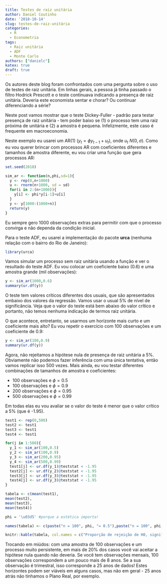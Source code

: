 ```yaml
---
title: Testes de raiz unitária
author: Daniel Coutinho
date: '2018-10-14'
slug: testes-de-raiz-unitária
categories:
  - R
  - Econometria
tags:
  - Raiz unitária
  - ADF
  - Monte Carlo
authors: ["danielc"]
katex: true
draft: true
---
```


Os autores deste blog foram confrontados com uma pergunta sobre o uso de testes de raiz unitária. Em linhas gerais, a pessoa já tinha passado o filtro Hodrick Prescott e o teste continuava indicando a presença de raiz unitária. Deveria este economista sentar e chorar? Ou continuar diferenciando a série?

Neste post vamos mostrar que o teste Dickey-Fuller - padrão para testar presença de raiz unitária - tem poder baixo se (1) o processo tem uma raiz próxima de unitária e (2) a amostra é pequena. Infelizmente, este caso é frequente em macroeconomia.

Neste exemplo eu usarei um AR(1) ($y_t = \phi y_{t-1} + u_t$), onde $u_t ~ N(0,\sigma)$.  Como eu vou querer brincar com processos AR com coeficientes diferentes e tamanhos de amostra diferente, eu vou criar uma função que gera processos AR:

```r

set.seed(2018)

sim_ar <- function(n,phi,sd=1){
  y <- rep(0,n+1000)
  u <- rnorm(n+1000, sd = sd)
  for(i in 2:(n+1000)){
    y[i] <- phi*y[i-1]+u[i]
  }
  y <- y[1000:(1000+n)]
  return(y)
}


```

Eu sempre gero 1000 observações extras para permitir com que o processo convirga e não dependa da condição inicial. 

Para o teste ADF, eu usarei a implementação do pacote **urca** (nenhuma relação com o bairro do Rio de Janeiro):

```r

library(urca)

```

Vamos simular um processo sem raiz unitária usando a função e ver o resultado do teste ADF. Eu vou colocar um coeficiente baixo (0.6) e uma amostra grande (mil observações):

```r

y <- sim_ar(1000,0.6)
summary(ur.df(y))

```

O teste tem valores críticos diferentes dos usuais, que são apresentados embaixo dos valores da regressão. Vamos usar o usual 5% de nível de significância. Veja que o valor do teste está bem abaixo do valor crítico e portanto, não temos nenhuma indicação de termos raiz unitária. 

O que acontece, entretanto, se usarmos um horizonte mais curto e um coeficiente mais alto? Eu vou repetir o exercício com 100 observações e um coeficiente de 0.9:

```r

y <- sim_ar(100,0.9)
summary(ur.df(y))

```

Agora, não rejeitamos a hipótese nula de presença de raiz unitária a 5%. Obviamente não podemos fazer inferência com uma única tentativa, então vamos replicar isso 500 vezes. Mais ainda, eu vou testar diferentes combinações de tamanhos de amostra e coeficientes:

* 100 observações e $\phi = 0.5$
* 100 observações e $\phi = 0.9$
* 200 observações e $\phi = 0.95$
* 500 observações e $\phi = 0.99$

Em todas elas eu vou avaliar se o valor do teste é menor que o valor crítico a 5% (que é -1.95). 

```r

test1 <- rep(0,500)
test2 <- test1
test3 <- test1
test4 <- test1

for(j in 1:500){
  y_1 <- sim_ar(100,0.5)
  y_2 <- sim_ar(100,0.9)
  y_3 <- sim_ar(200,0.95)
  y_4 <- sim_ar(500,0.99)
  test1[j] <- ur.df(y_1)@teststat < -1.95
  test2[j] <- ur.df(y_2)@teststat < -1.95
  test3[j] <- ur.df(y_3)@teststat < -1.95
  test4[j] <- ur.df(y_3)@teststat < -1.95
}

tabela <- c(mean(test1),
mean(test2),
mean(test3),
mean(test4))

phi = '\u03d5' #porque a estética importa!

names(tabela) <- c(paste("n = 100", phi, "= 0.5"),paste("n = 100", phi, "= 0.9"),paste("n = 200", phi, "= 0.95"),paste("n = 500", phi, "= 0.99"))

knitr::kable(tabela, col.names = c("Proporção de rejeição de H0, significância 5%"),escape = F)

```

Trocando em miúdos: com uma amostra de 100 observações e um processo muito persistente, em mais de 20% dos casos você vai aceitar a hipótese nula quando não deveria. Se você tem observações mensais, 100 observações correspondem a um pouco mais de 8 anos. Se a sua observação é trimestral, isso corresponde a 25 anos de dados! Estes horizontes podem ser viáveis em alguns casos, mas não em geral - 25 anos atrás não tinhamos o Plano Real, por exemplo. 